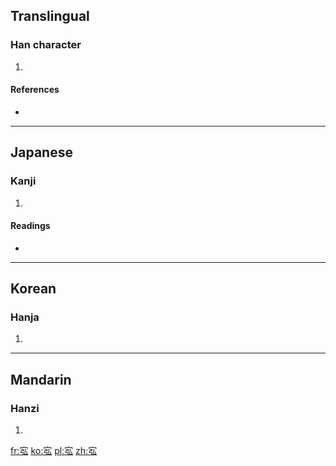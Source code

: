 ==Translingual==

===Han character===
{{Han char|rn=40|rad=宀|as=05|sn=8|four=|canj=十弓戈 (JNI)}}

# {{defn|Han|sort=宀05}}

====References====
* {{Han ref|kx=0283.120|dkj=07104|dj=0557.030|hdz=20923.050|uh=5B96|ud=23446}}

----

==Japanese==

===Kanji===
{{ja-kanji|grade=|rs=宀05}}

# {{defn|Japanese|sort=宀05}}

====Readings====
* {{ja-readings|on=[[こう]] (kō)|kun=[[やすらか]] (yasuraka)}}

----

==Korean==

===Hanja===
{{ko-hanja|hangeul=횡|rv=hoeng|mr=hoeng}}

# {{defn|Korean|sort=宀05}}

----

==Mandarin==

===Hanzi===
{{cmn-hanzi|pin=[[hóng]] ([[hong2]])|wg=hung<sup>2</sup>}}

# {{defn|Mandarin|sort=宀05}}

[[fr:宖]]
[[ko:宖]]
[[pl:宖]]
[[zh:宖]]